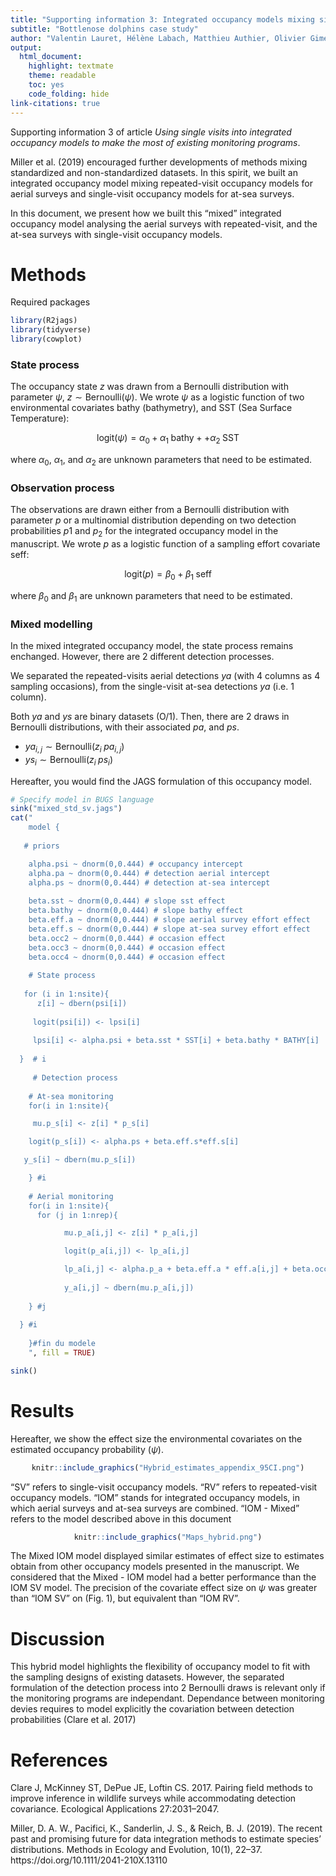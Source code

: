 ```yaml
---
title: "Supporting information 3: Integrated occupancy models mixing single- and repeated-visits"
subtitle: "Bottlenose dolphins case study"
author: "Valentin Lauret, Hélène Labach, Matthieu Authier, Olivier Gimenez"
output:
  html_document:
    highlight: textmate
    theme: readable
    toc: yes
    code_folding: hide
link-citations: true
---
```


<style>
p.caption {
  font-style: italic;
}
p style='text-align: justify;'
</style>


Supporting information 3 of article _Using single visits into integrated occupancy models to make the most of existing monitoring programs_.  

Miller et al. (2019) encouraged further developments of methods mixing standardized and non-standardized datasets. In this spirit, we built an integrated occupancy model mixing repeated-visit occupancy models for aerial surveys and single-visit occupancy models for at-sea surveys.

In this document, we present how we built this "mixed" integrated occupancy model analysing the aerial surveys with repeated-visit, and the at-sea surveys with single-visit occupancy models.

# Methods

Required packages

```r
library(R2jags)
library(tidyverse)
library(cowplot)
```

### State process

The occupancy state $z$ was drawn from a Bernoulli distribution with parameter $\psi$, $z \sim \mbox{Bernoulli}(\psi)$. We wrote $\psi$ as a logistic function of two environmental covariates $\mbox{bathy}$ (bathymetry), and $\mbox{SST}$ (Sea Surface Temperature):

$$\mbox{logit}(\psi) = \alpha_{0} + \alpha_{1} \; \mbox{bathy} + + \alpha_{2} \; \mbox{SST}$$ 

where $\alpha_{0}$, $\alpha_{1}$, and $\alpha_{2}$ are unknown parameters that need to be estimated.  

### Observation process

The observations are drawn either from a Bernoulli distribution with parameter $p$ or a multinomial distribution depending on two detection probabilities $p1$ and $p_2$ for the integrated occupancy model in the manuscript. We wrote $p$ as a logistic function of a sampling effort covariate $\mbox{seff}$:

$$\mbox{logit}(p) = \beta_{0} + \beta_{1} \; \mbox{seff}$$ 

where $\beta_{0}$ and $\beta_{1}$ are unknown parameters that need to be estimated.  

### Mixed modelling

In the mixed integrated occupancy model, the state process remains enchanged. However, there are 2 different detection processes.  

We separated the repeated-visits aerial detections $ya$ (with 4 columns as 4 sampling occasions), from the single-visit at-sea detections $ya$ (i.e. 1 column).

Both $ya$ and $ys$ are binary datasets (O/1). Then, there are 2 draws in Bernoulli distributions, with their associated $pa$, and $ps$.

  * $ya_{i,j} \sim  \mbox{Bernoulli}(z_{i}\; pa_{i,j})$  
  * $ys_{i} \sim \mbox{Bernoulli}(z_{i} \; ps_{i})$   
  

Hereafter, you would find the JAGS formulation of this occupancy model. 
 
```r
# Specify model in BUGS language
sink("mixed_std_sv.jags")
cat("
    model {
    
   # priors

    alpha.psi ~ dnorm(0,0.444) # occupancy intercept
    alpha.pa ~ dnorm(0,0.444) # detection aerial intercept 
    alpha.ps ~ dnorm(0,0.444) # detection at-sea intercept 
    
    beta.sst ~ dnorm(0,0.444) # slope sst effect
    beta.bathy ~ dnorm(0,0.444)	# slope bathy effect
    beta.eff.a ~ dnorm(0,0.444)	# slope aerial survey effort effect
    beta.eff.s ~ dnorm(0,0.444)	# slope at-sea survey effort effect
    beta.occ2 ~ dnorm(0,0.444) # occasion effect
    beta.occ3 ~ dnorm(0,0.444) # occasion effect
    beta.occ4 ~ dnorm(0,0.444) # occasion effect	
    
    # State process 
    
   for (i in 1:nsite){
      z[i] ~ dbern(psi[i])
  
     logit(psi[i]) <- lpsi[i]
    
     lpsi[i] <- alpha.psi + beta.sst * SST[i] + beta.bathy * BATHY[i]
 
  }  # i  
    
     # Detection process
  
    # At-sea monitoring
    for(i in 1:nsite){

     mu.p_s[i] <- z[i] * p_s[i]

    logit(p_s[i]) <- alpha.ps + beta.eff.s*eff.s[i]

   y_s[i] ~ dbern(mu.p_s[i])

    } #i 
    
    # Aerial monitoring
    for(i in 1:nsite){
      for (j in 1:nrep){

            mu.p_a[i,j] <- z[i] * p_a[i,j] 

            logit(p_a[i,j]) <- lp_a[i,j] 

            lp_a[i,j] <- alpha.p_a + beta.eff.a * eff.a[i,j] + beta.occ2 * equals(j,2) + beta.occ3 * equals(j,3) + beta.occ4 * equals(j,4) 
    
            y_a[i,j] ~ dbern(mu.p_a[i,j])
    
    } #j
    
  } #i
    
    }#fin du modele
    ", fill = TRUE)

sink()
```

# Results

Hereafter, we show the effect size the environmental covariates on the estimated occupancy probability ($\psi$).

<center>
```r
knitr::include_graphics("Hybrid_estimates_appendix_95CI.png")
```
</center>

“SV” refers to single-visit occupancy models. "RV” refers to repeated-visit occupancy models. “IOM” stands for integrated occupancy models, in which aerial surveys and at-sea surveys are combined. "IOM - Mixed" refers to the model described above in this document 

<center>
```r
knitr::include_graphics("Maps_hybrid.png")
```
</center>

The Mixed IOM model displayed similar estimates of effect size to estimates obtain from other occupancy models presented in the manuscript. We considered that the Mixed - IOM model had a better performance than the IOM SV model. The precision of the covariate effect size on $\psi$ was greater than "IOM SV" on (Fig. 1), but equivalent than "IOM RV".

# Discussion  

This hybrid model highlights the flexibility of occupancy model to fit with the sampling designs of existing datasets. However, the separated formulation of the detection process into 2 Bernoulli draws is relevant only if the monitoring programs are independant. Dependance between monitoring devies requires to model explicitly the covariation between detection probabilities (Clare et al. 2017)


# References 

Clare J, McKinney ST, DePue JE, Loftin CS. 2017. Pairing field methods to improve inference in wildlife surveys while accommodating detection covariance. Ecological Applications 27:2031–2047.

Miller, D. A. W., Pacifici, K., Sanderlin, J. S., & Reich, B. J. (2019). The recent past and promising future for data integration methods to estimate species’ distributions. Methods in Ecology and Evolution, 10(1), 22–37. https://doi.org/10.1111/2041-210X.13110

